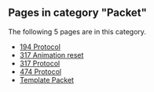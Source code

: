 <!-- DO NOT EDIT BELOW THIS LINE, OR CHANGE THIS COMMENT, CODE AUTOMATICALLY GENERATED BY category.sh -->
== '''Pages in category "Packet"''' ==
The following 5 pages are in this category.
* [[194 Protocol]]
* [[317 Animation reset]]
* [[317 Protocol]]
* [[474 Protocol]]
* [[Template Packet]]
